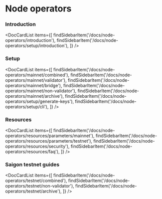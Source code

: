 
# Node operators
### Introduction

<DocCardList items={[
    findSidebarItem('/docs/node-operators/introduction'),
    findSidebarItem('/docs/node-operators/setup/introduction'),
    ]} />

### Setup

<DocCardList items={[
    findSidebarItem('/docs/node-operators/mainnet/combined'),
    findSidebarItem('/docs/node-operators/mainnet/validator'),
    findSidebarItem('/docs/node-operators/mainnet/bridge'),
    findSidebarItem('/docs/node-operators/mainnet/non-validator'),
    findSidebarItem('/docs/node-operators/mainnet/archive'),
    findSidebarItem('/docs/node-operators/setup/generate-keys'),
    findSidebarItem('/docs/node-operators/setup/cli'),
    ]} />

### Resources

<DocCardList items={[
    findSidebarItem('/docs/node-operators/resources/parameters/mainnet'),
    findSidebarItem('/docs/node-operators/resources/parameters/testnet'),
    findSidebarItem('/docs/node-operators/resources/security'),
    findSidebarItem('/docs/node-operators/resources/faq'),
    ]} />

### Saigon testnet guides

<DocCardList items={[
    findSidebarItem('/docs/node-operators/testnet/combined'),
    findSidebarItem('/docs/node-operators/testnet/non-validator'),
    findSidebarItem('/docs/node-operators/testnet/archive'),
    ]} />

